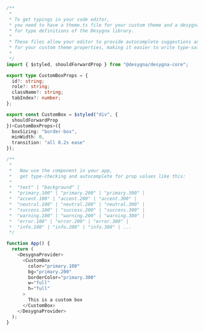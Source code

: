 ```ts
/**
 *
 * To get typings in your code editor,
 * you need to have a theme.ts file for your custom theme and a desygna.d.ts file
 * for type definitions of the Desygna library.
 *
 * These files allow your editor to provide autocomplete suggestions and type-checking
 * for your custom theme properties, making it easier to write type-safe components.
 *
 */
import { $styled, shouldForwardProp } from "@desygna/desygna-core";

export type CustomBoxProps = {
  id?: string;
  role?: string;
  className?: string;
  tabIndex?: number;
};

export const CustomBox = $styled("div", {
  shouldForwardProp
})<CustomBoxProps>({
  boxSizing: "border-box",
  minWidth: 0,
  transition: "all 0.2s ease"
});

/**
 *
 *   Now use the component in your app,
 *   get type-checking and autocomplete for prop values like this:
 *
 *  "text" | "background" |
 *  "primary.100" | "primary.200" | "primary.300" |
 *  "accent.100" | "accent.200" | "accent.300" |
 *  "neutral.100" | "neutral.200" | "neutral.300" |
 *  "success.100" | "success.200" | "success.300" |
 *  "warning.100" | "warning.200" | "warning.300" |
 *  "error.100" | "error.200" | "error.300" |
 *  "info.100" | "info.200" | "info.300" | ...
 */

function App() {
  return (
    <DesygnaProvider>
      <CustomBox
        color="primary.100"
        bg="primary.200"
        borderColor="primary.300"
        w="full"
        h="full"
      >
        This is a custom box
      </CustomBox>
    </DesygnaProvider>
  );
}
```
